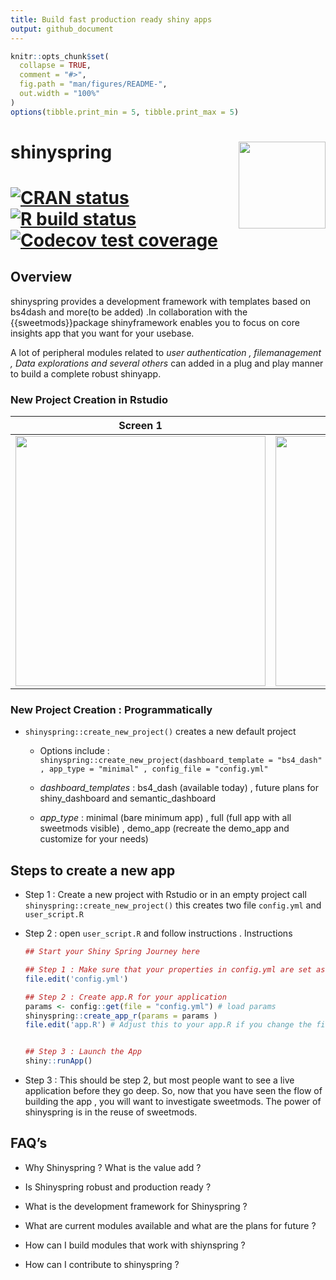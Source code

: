 ```yaml
---
title: Build fast production ready shiny apps
output: github_document
---
```


```r
knitr::opts_chunk$set(
  collapse = TRUE,
  comment = "#>",
  fig.path = "man/figures/README-",
  out.width = "100%"
)
options(tibble.print_min = 5, tibble.print_max = 5)
```

# shinyspring <a href='https://www.shinyspring.dev'><img src="https://storage.googleapis.com/shiny-pics/spring_logo.png" align="right" height="139"/></a>

# <!-- badges: start --> [![CRAN status](https://www.r-pkg.org/badges/version/dplyr)](https://cran.r-project.org/package=dplyr) [![R build status](https://github.com/tidyverse/dplyr/workflows/R-CMD-check/badge.svg)](https://github.com/tidyverse/dplyr/actions?workflow=R-CMD-check) [![Codecov test coverage](https://codecov.io/gh/tidyverse/dplyr/branch/master/graph/badge.svg)](https://codecov.io/gh/tidyverse/dplyr?branch=master)

<!-- badges: end -->

## Overview

shinyspring provides a development framework with templates based on bs4dash and more(to be added) .In collaboration with the {{sweetmods}}package shinyframework enables you to focus on core insights app that you want for your usebase.

A lot of peripheral modules related to *user authentication , filemanagement , Data explorations and several others* can added in a plug and play manner to build a complete robust shinyapp.

### New Project Creation in Rstudio

| Screen 1                                                     | Screen 2                                                     |
|--------------------------------------------------------------|--------------------------------------------------------------|
| <img src="man/figures/README-newproject-1.png" width="400"/> | <img src="man/figures/README-newproject-2.png" width="400"/> |

### New Project Creation : **Programmatically**

-   `shinyspring::create_new_project()` creates a new default project

    -   Options include : `shinyspring::create_new_project(dashboard_template = "bs4_dash" , app_type = "minimal" , config_file = "config.yml"`

    -   *dashboard_templates* : bs4_dash (available today) , future plans for shiny_dashboard and semantic_dashboard

    -   *app_type* : minimal (bare minimum app) , full (full app with all sweetmods visible) , demo_app (recreate the demo_app and customize for your needs)

## Steps to create a new app

-   Step 1 : Create a new project with Rstudio or in an empty project call `shinyspring::create_new_project()` this creates two file `config.yml` and `user_script.R`

-   Step 2 : open `user_script.R` and follow instructions . Instructions

    ```r
    ## Start your Shiny Spring Journey here

    ## Step 1 : Make sure that your properties in config.yml are set as per your needs
    file.edit('config.yml')

    ## Step 2 : Create app.R for your application
    params <- config::get(file = "config.yml") # load params
    shinyspring::create_app_r(params = params )
    file.edit('app.R') # Adjust this to your app.R if you change the file


    ## Step 3 : Launch the App
    shiny::runApp()
    ```

-   Step 3 : This should be step 2, but most people want to see a live application before they go deep. So, now that you have seen the flow of building the app , you will want to investigate sweetmods. The power of shinyspring is in the reuse of sweetmods.

## FAQ's

-   Why Shinyspring ? What is the value add ?

-   Is Shinyspring robust and production ready ?

-   What is the development framework for Shinyspring ?

-   What are current modules available and what are the plans for future ?

-   How can I build modules that work with shiynspring ?

-   How can I contribute to shinyspring ?
